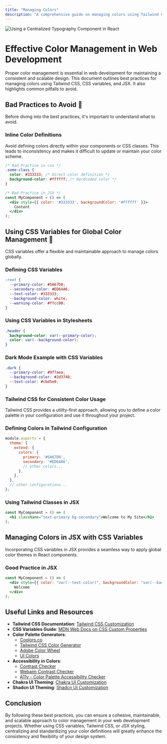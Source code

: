 ```yaml
---
title: "Managing Colors"
description: "A comprehensive guide on managing colors using Tailwind CSS, CSS variables, and JSX, including good and bad practices."
---
```


<Frame>
  <img
    style={{ borderRadius: "0.5rem" }}
    alt="Using a Centralized Typography Component in React"
    src="https://images.unsplash.com/photo-1519681393784-d120267933ba?q=80&w=3270&auto=format&fit=crop&ixlib=rb-4.0.3"
  />
</Frame>

# Effective Color Management in Web Development

Proper color management is essential in web development for maintaining a consistent and scalable design. This document outlines best practices for managing colors using Tailwind CSS, CSS variables, and JSX. It also highlights common pitfalls to avoid.

## Bad Practices to Avoid 📛

Before diving into the best practices, it's important to understand what to avoid.

### Inline Color Definitions

Avoid defining colors directly within your components or CSS classes. This leads to inconsistency and makes it difficult to update or maintain your color scheme.

```css
/* Bad Practice in css */
.some-class {
  color: #333333; /* Direct color definition */
  background-color: #ffffff; /* Hardcoded color */
}
```

```jsx
/* Bad Practice in JSX */
const MyComponent = () => (
  <div style={{ color: '#333333', backgroundColor: '#ffffff' }}>
    Content
  </div>
);
```

## Using CSS Variables for Global Color Management 🎨

CSS variables offer a flexible and maintainable approach to manage colors globally.

### Defining CSS Variables

```css
:root {
  --primary-color: #5A67D8;
  --secondary-color: #ED64A6;
  --text-color: #333333;
  --background-color: white;
  --warning-color: #ffcc00;
}
```

### Using CSS Variables in Stylesheets

```css
.header {
  background-color: var(--primary-color);
  color: var(--background-color);
}
```

### Dark Mode Example with CSS Variables

```css
.dark {
  --primary-color: #9f7aea;
  --background-color: #2d3748;
  --text-color: #cbd5e0;
}
```

### Tailwind CSS for Consistent Color Usage

Tailwind CSS provides a utility-first approach, allowing you to define a color palette in your configuration and use it throughout your project.

### Defining Colors in Tailwind Configuration

```js tailwind.config.js
module.exports = {
  theme: {
    extend: {
      colors: {
        primary: '#5A67D8',
        secondary: '#ED64A6',
        // other colors...
      },
    },
  },
  // other configurations...
};
```

### Using Tailwind Classes in JSX

```jsx
const MyComponent = () => (
  <h1 className="text-primary bg-secondary">Welcome to My Site</h1>
);
```

## Managing Colors in JSX with CSS Variables

Incorporating CSS variables in JSX provides a seamless way to apply global color themes in React components.

### Good Practice in JSX

```jsx
const MyComponent = () => (
  <div style={{ color: "var(--text-color)", backgroundColor: "var(--background-color)" }}>
    Welcome
  </div>
);
```

## Useful Links and Resources

- **Tailwind CSS Documentation**: [Tailwind CSS Customization](https://tailwindcss.com/docs/customizing-colors)
- **CSS Variables Guide**: [MDN Web Docs on CSS Custom Properties](https://developer.mozilla.org/en-US/docs/Web/CSS/Using_CSS_custom_properties)
- **Color Palette Generators**:
  - [Coolors.co](https://coolors.co)
  - [Tailwind CSS Color Generator](https://uicolors.app/create)
  - [Adobe Color Wheel](https://color.adobe.com/create/color-wheel)
  - [UI Colors](https://uicolors.app/create)
- **Accessibility in Colors**:
  - [Contrast Checker](https://coolors.co/contrast-checker/112a46-acc8e5)
  - [Webaim Contrast Checker](https://webaim.org/resources/contrastchecker)
  - [A11y - Color Palette Accessibility Checker](https://color.a11y.com)
- **Chakra UI Theming**: [Chakra UI Customization](https://chakra-ui.com/docs/styled-system/customize-theme)
- **Shadcn UI Theming**: [Shadcn UI Customization](https://ui.shadcn.com/themes)


## Conclusion

By following these best practices, you can ensure a cohesive, maintainable, and scalable approach to color management in your web development projects. Whether using CSS variables, Tailwind CSS, or JSX styling, centralizing and standardizing your color definitions will greatly enhance the consistency and flexibility of your design system.